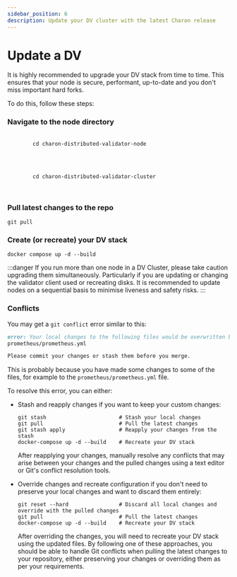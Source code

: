 ```yaml
---
sidebar_position: 6
description: Update your DV cluster with the latest Charon release
---
```


# Update a DV

It is highly recommended to upgrade your DV stack from time to time. This ensures that your node is secure, performant, up-to-date and you don't miss important hard forks.

To do this, follow these steps:

### Navigate to the node directory

<Tabs groupId="group-solo">
  <TabItem value="group" label="charon-distributed-validator-node" default>
    <pre>
      <code>
        cd charon-distributed-validator-node
      </code>
    </pre>
  </TabItem>
  
  <TabItem value="solo" label="charon-distributed-validator-cluster">
    <pre>
      <code>
        cd charon-distributed-validator-cluster
      </code>
    </pre>
  </TabItem>
</Tabs>

### Pull latest changes to the repo

```shell
git pull
```

### Create (or recreate) your DV stack

```shell
docker compose up -d --build
```

:::danger
If you run more than one node in a DV Cluster, please take caution upgrading them simultaneously. Particularly if you are updating or changing the validator client used or recreating disks. It is recommended to update nodes on a sequential basis to minimise liveness and safety risks.
:::

### Conflicts

You may get a `git conflict` error similar to this:

```markdown
error: Your local changes to the following files would be overwritten by merge:
prometheus/prometheus.yml

Please commit your changes or stash them before you merge.
```

This is probably because you have made some changes to some of the files, for example to the `prometheus/prometheus.yml` file.

To resolve this error, you can either:

- Stash and reapply changes if you want to keep your custom changes:

    ```shell
    git stash                       # Stash your local changes
    git pull                        # Pull the latest changes
    git stash apply                 # Reapply your changes from the stash
    docker-compose up -d --build    # Recreate your DV stack
    ```

    After reapplying your changes, manually resolve any conflicts that may arise between your changes and the pulled changes using a text editor or Git's conflict resolution tools.

- Override changes and recreate configuration if you don't need to preserve your local changes and want to discard them entirely:

    ```shell
    git reset --hard                # Discard all local changes and override with the pulled changes
    git pull                        # Pull the latest changes
    docker-compose up -d --build    # Recreate your DV stack
    ```

    After overriding the changes, you will need to recreate your DV stack using the updated files.
    By following one of these approaches, you should be able to handle Git conflicts when pulling the latest changes to your repository, either preserving your changes or overriding them as per your requirements.
